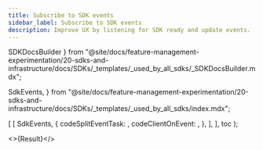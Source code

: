 ```yaml
---
title: Subscribe to SDK events
sidebar_label: Subscribe to SDK events
description: Improve UX by listening for SDK ready and update events.
---
```


  SDKDocsBuilder
} from "@site/docs/feature-management-experimentation/20-sdks-and-infrastructure/docs/SDKs/_templates/_used_by_all_sdks/_SDKDocsBuilder.mdx";

  SdkEvents,
} from "@site/docs/feature-management-experimentation/20-sdks-and-infrastructure/docs/SDKs/_templates/_used_by_all_sdks/index.mdx";



  [
    [
      SdkEvents,
      {
        codeSplitEventTask:           <SplitEventTask />,
        codeClientOnEvent:            <ClientOnEvent />,
      },
    ],
  ],
  toc
);

<>{Result}</>